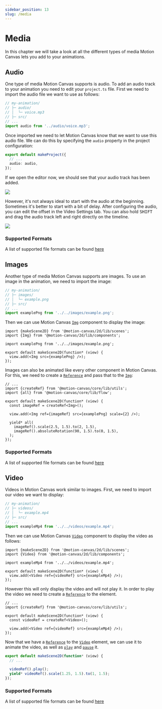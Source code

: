 ```yaml
---
sidebar_position: 13
slug: /media
---
```



# Media

In this chapter we will take a look at all the different types of media Motion
Canvas lets you add to your animations.

## Audio

One type of media Motion Canvas supports is audio. To add an audio track to your
animation you need to edit your `project.ts` file. First we need to import the
audio file we want to use as follows:

```ts
// my-animation/
// ├─ audio/
// │  └─ voice.mp3
// ├─ src/
// ...
import audio from '../audio/voice.mp3';
```

Once imported we need to let Motion Canvas know that we want to use this audio
file. We can do this by specifying the `audio` property in the project
configuration:

```ts
export default makeProject({
  // ...
  audio: audio,
});
```

If we open the editor now, we should see that your audio track has been added.

![](@site/static/img/media/editor-audio-track.png)

However, it's not always ideal to start with the audio at the beginning.
Sometimes it's better to start with a bit of delay. After configuring the audio,
you can edit the offset in the Video Settings <VideoSettings
  className="icon-inline"
  alt="Video Settings"
  title="Video Settings"
/> tab. You can also hold <kbd>SHIFT</kbd> and drag the audio track left and
right directly on the timeline.

![](@site/static/img/media/editor-audio-track-delayed.png)

### Supported Formats

A list of supported file formats can be found
[here](https://developer.mozilla.org/en-US/docs/Web/Media/Formats/Audio_codecs#common_codecs)

## Images

Another type of media Motion Canvas supports are images. To use an image in the
animation, we need to import the image:

```ts
// my-animation/
// ├─ images/
// │  └─ example.png
// ├─ src/
// ...
import examplePng from '../../images/example.png';
```

Then we can use Motion Canvas [`Img`](/api/2d/components/Img) component to
display the image:

```tsx
import {makeScene2D} from '@motion-canvas/2d/lib/scenes';
import {Img} from '@motion-canvas/2d/lib/components';

import examplePng from '../../images/example.png';

export default makeScene2D(function* (view) {
  view.add(<Img src={examplePng} />);
});
```

Images can also be animated like every other component in Motion Canvas. For
this, we need to create a [`Reference`](/docs/references) and pass that to the
[`Img`](/api/2d/components/Img):

```tsx
// ...
import {createRef} from '@motion-canvas/core/lib/utils';
import {all} from '@motion-canvas/core/lib/flow';

export default makeScene2D(function* (view) {
  const imageRef = createRef<Img>();

  view.add(<Img ref={imageRef} src={examplePng} scale={2} />);

  yield* all(
    imageRef().scale(2.5, 1.5).to(2, 1.5),
    imageRef().absoluteRotation(90, 1.5).to(0, 1.5),
  );
});
```

<AnimationPlayer name="media-image" small />

### Supported Formats

A list of supported file formats can be found
[here](https://developer.mozilla.org/en-US/docs/Web/Media/Formats/Image_types)

## Video

Videos in Motion Canvas work similar to images. First, we need to import our
video we want to display:

```ts
// my-animation/
// ├─ videos/
// │  └─ example.mp4
// ├─ src/
// ...
import exampleMp4 from '../../videos/example.mp4';
```

Then we can use Motion Canvas [`Video`](/api/2d/components/Video) component to
display the video as follows:

```tsx
import {makeScene2D} from '@motion-canvas/2d/lib/scenes';
import {Video} from '@motion-canvas/2d/lib/components';

import exampleMp4 from '../../videos/example.mp4';

export default makeScene2D(function* (view) {
  view.add(<Video ref={videoRef} src={exampleMp4} />);
});
```

However this will only display the video and will not play it. In order to play
the video we need to create a [`Reference`](/docs/references) to the element.

```tsx
// ...
import {createRef} from '@motion-canvas/core/lib/utils';

export default makeScene2D(function* (view) {
  const videoRef = createRef<Video>();

  view.add(<Video ref={videoRef} src={exampleMp4} />);
});
```

Now that we have a [`Reference`](/docs/references) to the
[`Video`](/api/2d/components/Video) element, we can use it to animate the video,
as well as [`play`](/api/2d/components/Video#play) and
[`pause`](/api/2d/components/Video#pause) it.

```ts
export default makeScene2D(function* (view) {
  // ...

  videoRef().play();
  yield* videoRef().scale(1.25, 1.5).to(1, 1.5);
});
```

### Supported Formats

A list of supported file formats can be found
[here](https://developer.mozilla.org/en-US/docs/Web/Media/Formats/Containers)
